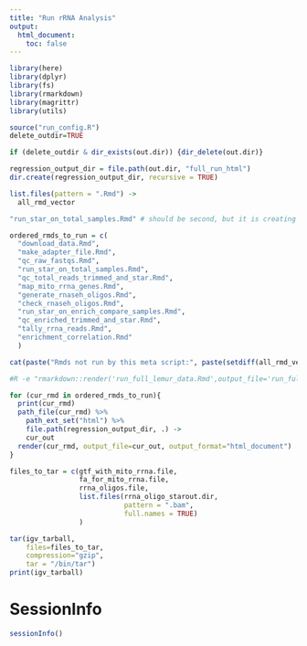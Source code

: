```yaml
---
title: "Run rRNA Analysis"
output:
  html_document:
    toc: false
---
```



```r
library(here)
library(dplyr)
library(fs)
library(rmarkdown)
library(magrittr)
library(utils)
```

```r
source("run_config.R")
delete_outdir=TRUE
```

```r

if (delete_outdir & dir_exists(out.dir)) {dir_delete(out.dir)}

regression_output_dir = file.path(out.dir, "full_run_html")
dir.create(regression_output_dir, recursive = TRUE)
```

```r
list.files(pattern = ".Rmd") ->
  all_rmd_vector

"run_star_on_total_samples.Rmd" # should be second, but it is creating problems when knit

ordered_rmds_to_run = c(
  "download_data.Rmd",
  "make_adapter_file.Rmd",
  "qc_raw_fastqs.Rmd",
  "run_star_on_total_samples.Rmd",
  "qc_total_reads_trimmed_and_star.Rmd",
  "map_mito_rrna_genes.Rmd", 
  "generate_rnaseh_oligos.Rmd",
  "check_rnaseh_oligos.Rmd",
  "run_star_on_enrich_compare_samples.Rmd",
  "qc_enriched_trimmed_and_star.Rmd",
  "tally_rrna_reads.Rmd",
  "enrichment_correlation.Rmd"
  )

cat(paste("Rmds not run by this meta script:", paste(setdiff(all_rmd_vector, ordered_rmds_to_run), collapse="\n"), sep="\n"))
```

```r
#R -e "rmarkdown::render('run_full_lemur_data.Rmd',output_file='run_full_lemur_data.html')"

for (cur_rmd in ordered_rmds_to_run){
  print(cur_rmd)
  path_file(cur_rmd) %>%
    path_ext_set("html") %>%
    file.path(regression_output_dir, .) ->
    cur_out
  render(cur_rmd, output_file=cur_out, output_format="html_document")
}
```

```r
files_to_tar = c(gtf_with_mito_rrna.file, 
                 fa_for_mito_rrna.file,
                 rrna_oligos.file,
                 list.files(rrna_oligo_starout.dir, 
                            pattern = ".bam", 
                            full.names = TRUE)
                 )

tar(igv_tarball, 
    files=files_to_tar,
    compression="gzip", 
    tar = "/bin/tar")
print(igv_tarball)
```

# SessionInfo
```r
sessionInfo()
```
